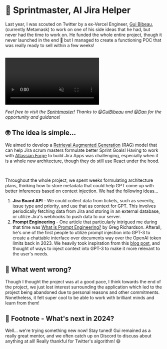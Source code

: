 # 🤖 Sprintmaster, AI Jira Helper

Last year, I was scouted on Twitter by a ex-Vercel Engineer, [Gui Bibeau](https://twitter.com/GuiBibeau), (currently Metamask) to work on one of his side ideas that he had, but never had the time to work on. He funded the whole entire project, though it never launched in the end 🥹 but I managed to create a functioning POC that was really ready to sell within a few weeks!

<br/>

<video loop autoPlay muted>
  <source src="/projects/sprintmaster/sprintmaster_demo.mp4" type="video/mp4" />
  Your browser does not support the video tag.
</video>

<br/>

_Feel free to visit the [Sprintmaster](https://sprintmaster.typedream.app/)! Thanks to [@GuiBibeau](https://twitter.com/GuiBibeau) and [@Dan](https://twitter.com/crypto_danky) for the opportunity and guidance!_

## 🤓 The idea is simple...

We aimed to develop a [Retrieval Augmented Generation](https://www.promptingguide.ai/techniques/rag) (RAG) model that can help Jira scrum masters formulate better Sprint Goals! Having to work with [Atlassian Forge](https://developer.atlassian.com/platform/forge/) to build Jira Apps was challenging, especially when it is a whole new architecture, though they do still use React under the hood.

<br/>

Throughout the whole project, we spent weeks formulating architecture plans, thinking how to store metadata that could help GPT come up with better inferences based on context injection. We had the following ideas...

1. **Jira Board API** - We could collect data from tickets, such as severity, issue type and priority, and use that as context for GPT. This involves periodically fetching data from Jira and storing in an external database, or utilize Jira's webhooks to push data to our server.
2. **Prompt Engineering** - One article that particularly intrigued me during that time was [What is Prompt Engineering?](https://prmpts.ai/blog/what-is-prompt-engineering) by Greg Richardson. Afterall, he's one of the first people to utilize prompt injection into GPT-3 to create a chattable interface over documents way over the OpenAI token limits back in 2023. We heavily took inspiration from this [blog post](https://supabase.com/blog/chatgpt-supabase-docs), and thought of ways to inject context into GPT-3 to make it more relevant to the user's needs.

## 🤔 What went wrong?

Though I thought the project was at a good pace, I think towards the end of the project, we just lost interest surrounding the application which led to the project being abandoned due to personal reasons and other commitments. Nonetheless, it felt super cool to be able to work with brilliant minds and learn from them!

## 🚀 Footnote - What's next in 2024?

Well... we're trying something new now! Stay tuned! Gui remained as a really great mentor, and we often catch up on Discord to discuss about anything at all! Really thankful for Twitter's algorithm! 😄
